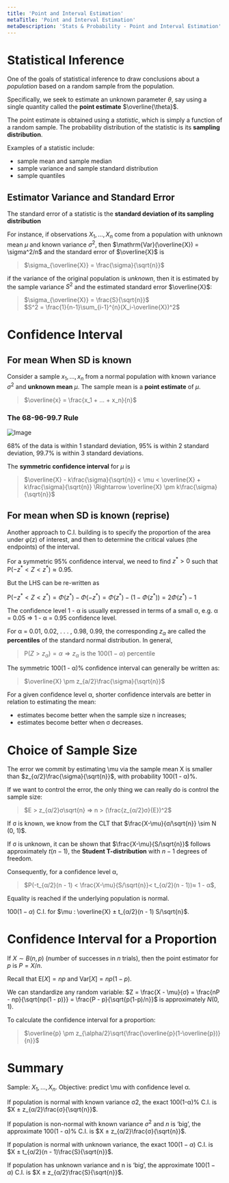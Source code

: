 ```yaml
---
title: 'Point and Interval Estimation'
metaTitle: 'Point and Interval Estimation'
metaDescription: 'Stats & Probability - Point and Interval Estimation'
---
```


<link
  rel="stylesheet"
  href="https://cdn.jsdelivr.net/npm/katex@0.11.0/dist/katex.min.css"
  integrity="sha384-BdGj8xC2eZkQaxoQ8nSLefg4AV4/AwB3Fj+8SUSo7pnKP6Eoy18liIKTPn9oBYNG"
  crossOrigin="anonymous"
/>

# Statistical Inference

One of the goals of statistical inference to draw conclusions about a _population_ based on a random sample from the population.

Specifically, we seek to estimate an unknown parameter $\theta$, say using a single quantity called the **point estimate** $\overline{\theta}$.

The point estimate is obtained using a _statistic_, which is simply a function of a random sample. The probability distribution of the statistic is its **sampling distribution**.

Examples of a statistic include:

- sample mean and sample median
- sample variance and sample standard distribution
- sample quantiles

## Estimator Variance and Standard Error

The standard error of a statistic is the **standard deviation of its sampling distribution**

For instance, if observations $X_1, ..., X_n$ come from a population with unknown mean $\mu$ and known variance $\sigma^2$, then $\mathrm{Var}(\overline{X}) = \sigma^2/n$ and the standard error of $\overline{X}$ is

> $\sigma_{\overline{X}} = \frac{\sigma}{\sqrt{n}}$

if the variance of the original population is _unknown_, then it is estimated by the sample variance $S^2$ and the estimated standard error $\overline{X}$:

> $\sigma_{\overline{X}} = \frac{S}{\sqrt{n}}$  
> $S^2 = \frac{1}{n-1}\sum_{i-1}^{n}(X_i-\overline{X})^2$

# Confidence Interval

## For mean When SD is known

Consider a sample ${x_1, ..., x_n}$ from a normal population with known variance $\sigma^2$ and **unknown mean** $\mu$. The sample mean is a **point estimate** of $\mu$.

> $\overline{x} = \frac{x_1 + ... + x_n}{n}$

### The 68-96-99.7 Rule

![Image](https://miro.medium.com/max/1400/1*IZ2II2HYKeoMrdLU5jW6Dw.png)

68% of the data is within 1 standard deviation, 95% is within 2 standard deviation, 99.7% is within 3 standard deviations.

The **symmetric confidence interval** for $\mu$ is

> $\overline{X} - k\frac{\sigma}{\sqrt{n}} < \mu < \overline{X} +  k\frac{\sigma}{\sqrt{n}} \Rightarrow \overline{X} \pm  k\frac{\sigma}{\sqrt{n}}$

## For mean when SD is known (reprise)

Another approach to C.I. building is to specify the proportion of the area under $φ$(z) of interest, and then to determine the critical values (the endpoints) of the interval.

For a symmetric 95% confidence interval, we need to find $z^* > 0$ such that $\mathrm{P}(-z^* < Z < z^*) ≈ 0.95$.

But the LHS can be re-written as

$\mathrm{P}(-z^* < Z < z^*) = Φ(z^*) - Φ(-z^*) = Φ(z^*) - (1 - Φ(z^*)) = 2Φ(z^*) - 1$

The confidence level 1 - α is usually expressed in terms of a small α, e.g. α = 0.05 ⇒ 1 - α = 0.95 confidence level.

For α = 0.01, 0.02, . . . , 0.98, 0.99, the corresponding $z_α$ are called the **percentiles** of the standard normal distribution. In general,

> P$(Z > z_α) = α ⇒ z_α$ is the $100(1 - α)$ percentile

The symmetric 100(1 - α)% confidence interval can generally be written as:

> $\overline{X} \pm  z_{a/2}\frac{\sigma}{\sqrt{n}}$

For a given confidence level α, shorter confidence intervals are better in relation to estimating the mean:

- estimates become better when the sample size n increases;
- estimates become better when σ decreases.

# Choice of Sample Size

The error we commit by estimating \mu via the sample mean X is smaller than $z_{α/2}\frac{\sigma}{\sqrt{n}}$, with probability 100(1 - α)%.

If we want to control the error, the only thing we can really do is control the sample size:

> $E > z_{α/2}σ\sqrt{n} ⇒ n > (\frac{z_{α/2}σ}{E})^2$

If σ is known, we know from the CLT that $\frac{X-\mu}{σ/\sqrt{n}} \sim N (0, 1)$.

If σ is unknown, it can be shown that $\frac{X-\mu}{S/\sqrt{n}}$
follows approximately $t(n - 1)$, the **Student T-distribution** with $n - 1$ degrees of freedom.

Consequently, for a confidence level α,

> $P(-t_{α/2}(n - 1) < \frac{X-\mu}{S/\sqrt{n}}< t_{α/2}(n - 1))≈ 1 - α$,

Equality is reached if the underlying population is
normal.

$100(1 - α)%$ C.I. for $\mu : \overline{X} ± t_{α/2}(n - 1) S/\sqrt{n}$.

# Confidence Interval for a Proportion

If $X ∼ B(n, p)$ (number of successes in $n$ trials), then the point estimator for $p$ is $P = X/n$.

Recall that $\mathrm{E}[X] = np$ and $\mathrm{Var}[X] = np(1 - p)$.

We can standardize any random variable: $Z = \frac{X - \mu}{σ} = \frac{nP - np}{\sqrt{np(1 - p)}} = \frac{P - p}{\sqrt{p(1-p)/n}}$ is approximately $N (0, 1)$.

To calculate the confidence interval for a proportion:

> $\overline{p} \pm z_{\alpha/2}\sqrt{\frac{\overline{p}(1-\overline{p})}{n}}$

# Summary

Sample: ${X_1, . . . , X_n}$. Objective: predict \mu with confidence level α.

If population is normal with known variance σ2, the exact 100(1-α)%
C.I. is $X ± z_{α/2}\frac{σ}{\sqrt{n}}$.

If population is non-normal with known variance $σ^2$ and $n$ is ‘big’, the approximate 100(1 - α)% C.I. is $X ± z_{α/2}\frac{σ}{\sqrt{n}}$.

If population is normal with unknown variance, the exact $100(1 - α)%$ C.I. is $X ± t_{α/2}(n - 1)\frac{S}{\sqrt{n}}$.

If population has unknown variance and n is ‘big’, the approximate
$100(1 - α)%$ C.I. is $X ± z_{α/2}\frac{S}{\sqrt{n}}$.
